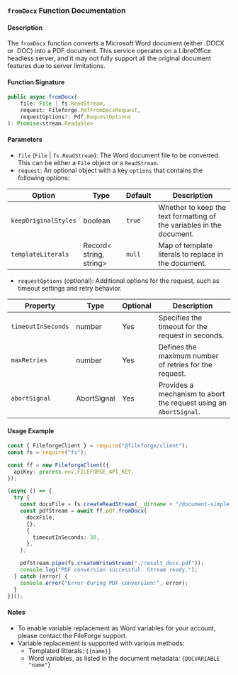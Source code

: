 ### `fromDocx` Function Documentation

#### Description

The `fromDocx` function converts a Microsoft Word document (either .DOCX or .DOC) into a PDF document. This service operates on a LibreOffice headless server, and it may not fully support all the original document features due to server limitations.

#### Function Signature

```typescript
public async fromDocx(
    file: File | fs.ReadStream,
    request: Fileforge.PdfFromDocxRequest,
    requestOptions?: Pdf.RequestOptions
): Promise<stream.Readable>
```

#### Parameters

- `file` (`File` | `fs.ReadStream`): The Word document file to be converted. This can be either a `File` object or a `ReadStream`.
- `request`: An optional object with a key `options` that contains the following options:

| Option              | Type                   | Default | Description                                                                     |
|---------------------|------------------------|---------|---------------------------------------------------------------------------------|
| `keepOriginalStyles` | boolean                | `true`  | Whether to keep the text formatting of the variables in the document.            |
| `templateLiterals`  | Record< string, string> | `null`  | Map of template literals to replace in the document.                             |


- `requestOptions` (optional): Additional options for the request, such as timeout settings and retry behavior.

| Property         | Type          | Optional | Description                                                      |
|------------------|---------------|----------|------------------------------------------------------------------|
| `timeoutInSeconds` | number        | Yes      | Specifies the timeout for the request in seconds.                |
| `maxRetries`     | number        | Yes      | Defines the maximum number of retries for the request.           |
| `abortSignal`    | AbortSignal   | Yes      | Provides a mechanism to abort the request using an `AbortSignal`.|

#### Usage Example

```typescript
const { FileforgeClient } = require("@fileforge/client");
const fs = require("fs");

const ff = new FileforgeClient({
  apiKey: process.env.FILEFORGE_API_KEY,
});

(async () => {
  try {
    const docxFile = fs.createReadStream(__dirname + "/document-simple.docx");
    const pdfStream = await ff.pdf.fromDocx(
      docxFile,
      {},
      {
        timeoutInSeconds: 30,
      },
    );

    pdfStream.pipe(fs.createWriteStream("./result_docx.pdf"));
    console.log("PDF conversion successful. Stream ready.");
  } catch (error) {
    console.error("Error during PDF conversion:", error);
  }
})();

```


#### Notes

- To enable variable replacement as Word variables for your account, please contact the FileForge support.
- Variable replacement is supported with various methods:
     * Templated litterals: `{{name}}`
     * Word variables, as listed in the document metadata: `{DOCVARIABLE "name"}`